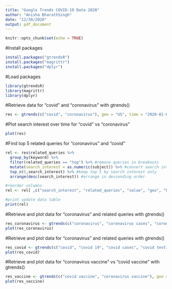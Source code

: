 ```yaml
---
title: "Google Trends COVID-19 Data 2020"
author: "Anisha BharathSingh"
date: "12/30/2020"
output: pdf_document
---
```


```r
knitr::opts_chunk$set(echo = TRUE)
```

#Install packages
```r
install.packages("gtrendsR")
install.packages("magrittr")
install.packages("dplyr")
```

#Load packages
```r
library(gtrendsR)
library(magrittr)
library(dplyr)
```
#Retrieve data for "covid" and "coronavirus" with gtrends()
```r
res <- gtrends(c("covid", "coronavirus"), geo = "US", time = "2020-01-01 2020-12-29")
```

#Plot search interest over time for "covid" vs "coronavirus"
```r
plot(res)
```

#Find top 5 related queries for "coronavirus" and "covid"
```r
rel <- res$related_queries %>%
  group_by(keyword) %>%
  filter(related_queries == "top") %>% #remove queries in breakouts
  mutate(search_interest = as.numeric(subject)) %>% #convert search interest to numeric
  top_n(5,search_interest) %>% #keep top 5 by search interest only
  arrange(desc(search_interest)) #arrange in descending order

#reorder columns
rel <- rel[ ,c("search_interest", "related_queries", "value", "geo", "keyword", "category", "subject")]

#print update data table
print(rel)
```

#Retrieve and plot data for "coronavirus" and related queries with gtrends()
```r
res_coronavirus <- gtrends(c("coronavirus", "coronavirus cases", "coronavirus update", "us coronavirus"), geo = "US", time = "2020-01-01 2020-12-29")
plot(res_coronavirus)
```


#Retrieve and plot data for "coronavirus" and related queries with gtrends()
```r
res_covid <- gtrends(c("covid", "covid 19", "covid cases", "covid testing"), geo = "US", time = "2020-01-01 2020-12-29")
plot(res_covid)
```

#Retrieve and plot data for "coronavirus vaccine" vs "covid vaccine" with gtrends()
```r
res_vaccine <- gtrends(c("covid vaccine", "coronavirus vaccine"), geo = "US", time = "2020-01-01 2020-12-29")
plot(res_vaccine)
```



